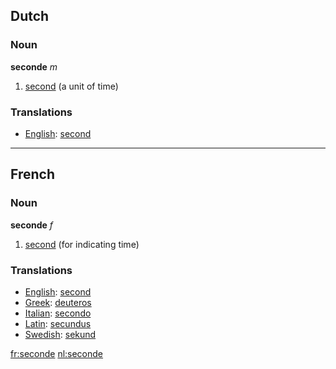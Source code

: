 ==Dutch==
===Noun===
'''seconde''' ''m''

#[[second]] (a unit of time)

===Translations===
*[[English]]: [[second]]

----

==French==

===Noun===
'''seconde''' ''f''

#[[second]] (for indicating time)

===Translations===

*[[English]]: [[second]]
*[[Greek]]: [[deuteros]]
*[[Italian]]: [[secondo]]
*[[Latin]]: [[secundus]]
*[[Swedish]]: [[sekund]]

[[fr:seconde]]
[[nl:seconde]]